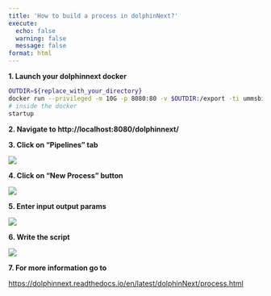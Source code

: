 ---
title: 'How to build a process in dolphinNext?'
execute:
  echo: false
  warning: false
  message: false
format: html
---

**1. Launch your dolphinnext docker**

```bash
OUTDIR=${replace_with_your_directory}
docker run --privileged -m 10G -p 8080:80 -v $OUTDIR:/export -ti ummsbiocore/dolphinnext-studio /bin/bash
# inside the docker
startup
```

**2. Navigate to http://localhost:8080/dolphinnext/**

**3. Click on "Pipelines" tab**

![](https://ajeuwbhvhr.cloudimg.io/colony-recorder.s3.amazonaws.com/files/2023-08-13/e2018c56-2f78-4b7c-a534-afaf96d67fc0/user_cropped_screenshot.jpeg?tl_px=0,0&br_px=1075,600&force_format=png&width=560.0&wat_scale=50&wat=1&wat_opacity=0.7&wat_gravity=northwest&wat_url=https://colony-recorder.s3.us-west-1.amazonaws.com/images/watermarks/FB923C_standard.png&wat_pad=157,-1)

**4. Click on "New Process" button**

![](https://ajeuwbhvhr.cloudimg.io/colony-recorder.s3.amazonaws.com/files/2023-08-10/13447b2b-a5fb-44cf-9abd-b7b7acf23d94/user_cropped_screenshot.jpeg?tl_px=0,0&br_px=1075,600&force_format=png&width=560.0&wat_scale=50&wat=1&wat_opacity=0.7&wat_gravity=northwest&wat_url=https://colony-recorder.s3.us-west-1.amazonaws.com/images/watermarks/FB923C_standard.png&wat_pad=33,101)

**5. Enter input output params**

![](https://ajeuwbhvhr.cloudimg.io/colony-recorder.s3.amazonaws.com/files/2023-08-10/20f12c2f-e4ac-46a5-819d-8f80a75b165b/ascreenshot.jpeg?tl_px=0,301&br_px=1075,902&force_format=png&width=560.0&wat_scale=50&wat=1&wat_opacity=0.7&wat_gravity=northwest&wat_url=https://colony-recorder.s3.us-west-1.amazonaws.com/images/watermarks/FB923C_standard.png&wat_pad=65,143)

**6. Write the script**

![](https://ajeuwbhvhr.cloudimg.io/colony-recorder.s3.amazonaws.com/files/2023-08-10/8e35b6f5-ab89-4ea2-b260-5ff8e6c68298/ascreenshot.jpeg?tl_px=0,191&br_px=1075,792&force_format=png&width=560.0&wat_scale=50&wat=1&wat_opacity=0.7&wat_gravity=northwest&wat_url=https://colony-recorder.s3.us-west-1.amazonaws.com/images/watermarks/FB923C_standard.png&wat_pad=78,138)

**7. For more information go to**

[https://dolphinnext.readthedocs.io/en/latest/dolphinNext/process.html](https://dolphinnext.readthedocs.io/en/latest/dolphinNext/process.html) 
